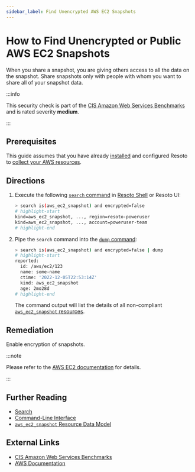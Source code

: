 ```yaml
---
sidebar_label: Find Unencrypted AWS EC2 Snapshots
---
```


# How to Find Unencrypted or Public AWS EC2 Snapshots

When you share a snapshot, you are giving others access to all the data on the snapshot. Share snapshots only with people with whom you want to share all of your snapshot data.

:::info

This security check is part of the [CIS Amazon Web Services Benchmarks](https://cisecurity.org/benchmark/amazon_web_services) and is rated severity **medium**.

:::

## Prerequisites

This guide assumes that you have already [installed](../../../getting-started/install-resoto/index.mdx) and configured Resoto to [collect your AWS resources](../../../how-to-guides/data-sources/collect-aws-resource-data.mdx).

## Directions

1. Execute the following [`search` command](../../../reference/cli/search.mdx) in [Resoto Shell](../../../reference/components/shell.mdx) or Resoto UI:

   ```bash
   > search is(aws_ec2_snapshot) and encrypted=false
   # highlight-start
   ​kind=aws_ec2_snapshot, ..., region=resoto-poweruser
   ​kind=aws_ec2_snapshot, ..., account=poweruser-team
   # highlight-end
   ```

2. Pipe the `search` command into the [`dump` command](../../../reference/cli/dump.mdx):

   ```bash
   > search is(aws_ec2_snapshot) and encrypted=false | dump
   # highlight-start
   ​reported:
   ​  id: /aws/ec2/123
   ​  name: some-name
   ​  ctime: '2022-12-05T22:53:14Z'
   ​  kind: aws_ec2_snapshot
   ​  age: 2mo28d
   # highlight-end
   ```

   The command output will list the details of all non-compliant [`aws_ec2_snapshot` resources](../../../reference/unified-data-model/aws.mdx#aws_ec2_snapshot).

## Remediation

Enable encryption of snapshots.

:::note

Please refer to the [AWS EC2 documentation](https://docs.aws.amazon.com/AWSEC2/latest/UserGuide/ebs-modifying-snapshot-permissions.html) for details.

:::

## Further Reading

- [Search](../../../reference/search/index.mdx)
- [Command-Line Interface](../../../reference/cli/index.mdx)
- [`aws_ec2_snapshot` Resource Data Model](../../../reference/unified-data-model/aws.mdx#aws_ec2_snapshot)

## External Links

- [CIS Amazon Web Services Benchmarks](https://cisecurity.org/benchmark/amazon_web_services)
- [AWS Documentation](https://docs.aws.amazon.com/AWSEC2/latest/UserGuide/ebs-modifying-snapshot-permissions.html)
